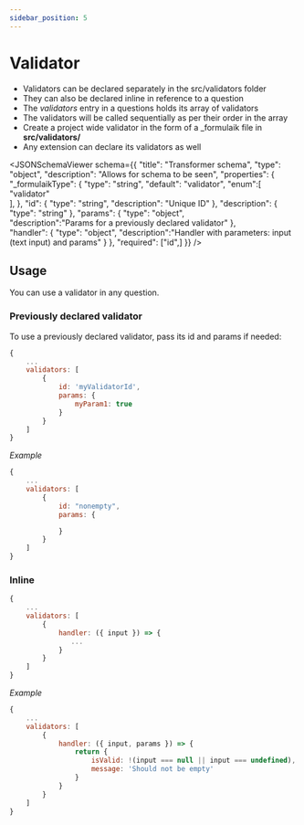 ```yaml
---
sidebar_position: 5
---
```



# Validator

- Validators can be declared separately in the src/validators folder
- They can also be declared inline in reference to a question
- The <i>validators</i> entry in a questions holds its array of validators
- The validators will be called sequentially as per their order in the array
- Create a project wide validator in the form of a _formulaik file in <b>src/validators/</b>
- Any extension can declare its validators as well

<JSONSchemaViewer schema={{
    	"title": "Transformer schema",
    	"type": "object",
        "description": "Allows for schema to be seen",
    	"properties": {
    		"_formulaikType": {
    			"type": "string",
                "default": "validator",
                "enum":[
                    "validator"                    
                ],
    		},
            "id": {
    			"type": "string",
                "description": "Unique ID"
    		},
            "description": {
    			"type": "string"
    		},
    		"params": {
    			"type": "object",                
                "description":"Params for a previously declared validator"
    		},                        
            "handler": {
    			"type": "object",
                "description":"Handler with parameters: input (text input) and params"
    		}
    	},
    	"required": ["id",]
    }} />

## Usage
You can use a validator in any question.

### Previously declared validator
To use a previously declared validator, pass its id and params if needed:

```js
{
    ...
    validators: [
        {
            id: 'myValidatorId',
            params: {
                myParam1: true
            }
        }
    ]
}
```

*Example*
```js
{
    ...
    validators: [
        {            
            id: "nonempty",
            params: {

            }           
        }
    ]
}
```



### Inline
```js
{
    ...
    validators: [
        {            
            handler: ({ input }) => {
               ...
            }
        }
    ]
}
```

*Example*
```js
{
    ...
    validators: [
        {                        
            handler: ({ input, params }) => {
                return {
                    isValid: !(input === null || input === undefined),
                    message: 'Should not be empty'
                }
            }
        }
    ]
}
```
